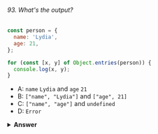 ###### 93. What's the output?

```javascript
const person = {
  name: 'Lydia',
  age: 21,
};

for (const [x, y] of Object.entries(person)) {
  console.log(x, y);
}
```

- A: `name` `Lydia` and `age` `21`
- B: `["name", "Lydia"]` and `["age", 21]`
- C: `["name", "age"]` and `undefined`
- D: `Error`

<details>
<summary>
<b>Answer</b>
</summary>

#### Answer: A

`Object.entries(person)` returns an array of nested arrays, containing the keys and objects:

`[ [ 'name', 'Lydia' ], [ 'age', 21 ] ]`

Using the `for-of` loop, we can iterate over each element in the array, the subarrays in this case. We can destructure the subarrays instantly in the for-of loop, using `const [x, y]`. `x` is equal to the first element in the subarray, `y` is equal to the second element in the subarray.

The first subarray is `[ "name", "Lydia" ]`, with `x` equal to `"name"`, and `y` equal to `"Lydia"`, which get logged.
The second subarray is `[ "age", 21 ]`, with `x` equal to `"age"`, and `y` equal to `21`, which get logged.

</details>
